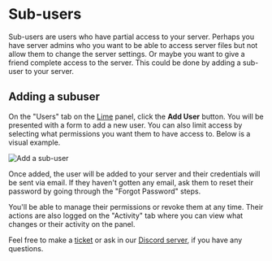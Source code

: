# Sub-users

Sub-users are users who have partial access to your server. Perhaps you have server admins who you want to be able to access server files but not allow them to change the server settings. Or maybe you want to give a friend complete access to the server. This could be done by adding a sub-user to your server.

## Adding a subuser

On the "Users" tab on the [Lime](./index.mdx) panel, click the **Add User** button. You will be presented with a form to add a new user. You can also limit access by selecting what permissions you want them to have access to. Below is a visual example.

<img src="/images/sub-users/1.gif" alt="Add a sub-user"/>

Once added, the user will be added to your server and their credentials will be sent via email. If they haven't gotten any email, ask them to reset their password by going through the "Forgot Password" steps.

You'll be able to manage their permissions or revoke them at any time. Their actions are also logged on the "Activity" tab where you can view what changes or their activity on the panel.

Feel free to make a [ticket](https://berrybyte.net/ticket) or ask in our [Discord server](https://berrybyte.net/discord), if you have any questions.